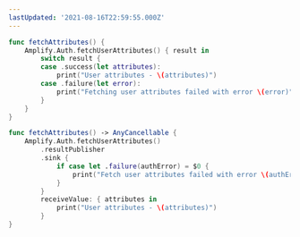 ```yaml
---
lastUpdated: '2021-08-16T22:59:55.000Z'
---
```

<BlockSwitcher>

<Block name="Listener (iOS 11+)">

```swift
func fetchAttributes() {
    Amplify.Auth.fetchUserAttributes() { result in
        switch result {
        case .success(let attributes):
            print("User attributes - \(attributes)")
        case .failure(let error):
            print("Fetching user attributes failed with error \(error)")
        }
    }
}
```

</Block>

<Block name="Combine (iOS 13+)">

```swift
func fetchAttributes() -> AnyCancellable {
    Amplify.Auth.fetchUserAttributes()
        .resultPublisher
        .sink {
            if case let .failure(authError) = $0 {
                print("Fetch user attributes failed with error \(authError)")
            }
        }
        receiveValue: { attributes in
            print("User attributes - \(attributes)")
        }
}
```

</Block>

</BlockSwitcher>

